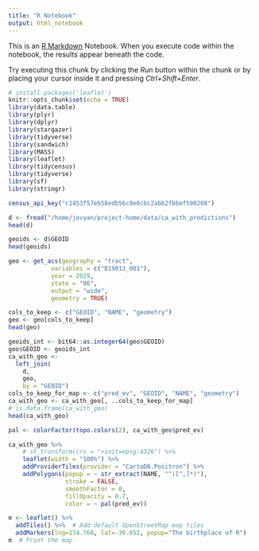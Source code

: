 ```yaml
---
title: "R Notebook"
output: html_notebook
---
```


This is an [R Markdown](http://rmarkdown.rstudio.com) Notebook. When you execute code within the notebook, the results appear beneath the code. 

Try executing this chunk by clicking the *Run* button within the chunk or by placing your cursor inside it and pressing *Ctrl+Shift+Enter*. 

```r
# install.packages('leaflet')
knitr::opts_chunk$set(echo = TRUE)
library(data.table)
library(plyr)
library(dplyr)
library(stargazer)
library(tidyverse)
library(sandwich)
library(MASS)
library(leaflet)
library(tidycensus)
library(tidyverse)
library(sf)
library(stringr)

census_api_key("c1453f57eb58edb56c8e0cbc2abb2fbbef590208")
```

```r
d <- fread("/home/jovyan/project-home/data/ca_with_predictions")
head(d)
```

```r
geoids <- d$GEOID
head(geoids)
```

```r
geo <- get_acs(geography = "tract",
            variables = c("B19013_001"),
            year = 2019,
            state = "06",
            output = "wide",
            geometry = TRUE)
```

```r
cols_to_keep <- c("GEOID", "NAME", "geometry")
geo <- geo[cols_to_keep]
head(geo)
```

```r
geoids_int <- bit64::as.integer64(geo$GEOID)
geo$GEOID <- geoids_int
ca_with_geo <- 
  left_join(
    d,
    geo,
    by = "GEOID")
cols_to_keep_for_map <- c("pred_ev", "GEOID", "NAME", "geometry")
ca_with_geo <- ca_with_geo[, ..cols_to_keep_for_map]
# is.data.frame(ca_with_geo)
head(ca_with_geo)
```

```r
pal <- colorFactor(topo.colors(2), ca_with_geo$pred_ev)
```


```r
ca_with_geo %>%
    # st_transform(crs = "+init=epsg:4326") %>%
    leaflet(width = "100%") %>%
    addProviderTiles(provider = "CartoDB.Positron") %>%
    addPolygons(popup = ~ str_extract(NAME, "^([^,]*)"),
                stroke = FALSE,
                smoothFactor = 0,
                fillOpacity = 0.7,
                color = ~ pal(pred_ev))
```


```r
m <- leaflet() %>%
  addTiles() %>%  # Add default OpenStreetMap map tiles
  addMarkers(lng=174.768, lat=-36.852, popup="The birthplace of R")
m  # Print the map
```


